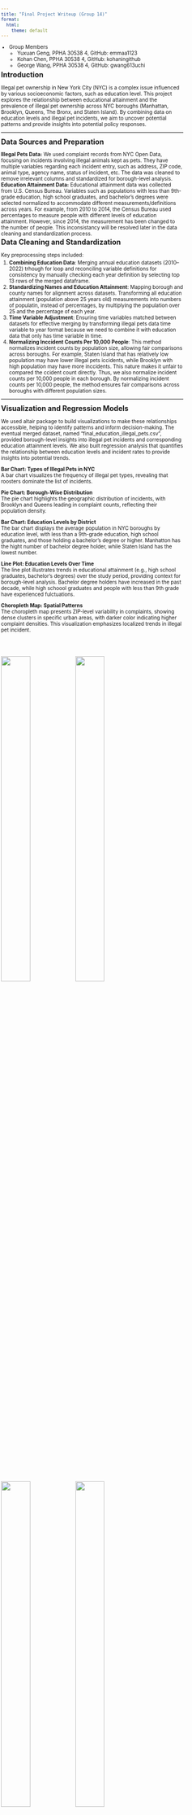 ```yaml
---
title: "Final Project Writeup (Group 14)"
format:
  html:
    theme: default
---
```


<style>
body {
    font-size: 10px;
    line-height: 1.2;
    margin: 1;
    padding: 1; 
}

h1 {
    font-size: 14px;
    margin-bottom: 5px;
    margin-top: 5px;
}

h2 {
    font-size: 14px;
    margin-bottom: 3px;
    margin-top: 3px;
}

p {
    margin-bottom: 3px;
}

ul, ol {
    margin-top: 3px;
    margin-bottom: 3px;
    padding-left: 16px;
}

img {
    width: 30%; 
    height: auto; 
}

</style>

- Group Members
    - Yuxuan Geng, PPHA 30538 4, GitHub: emmaa1123
    - Kohan Chen, PPHA 30538 4, GitHub: kohaningithub
    - George Wang, PPHA 30538 4, GitHub: gwang613uchi

# Introduction

Illegal pet ownership in New York City (NYC) is a complex issue influenced by various socioeconomic factors, such as education level. This project explores the relationship between educational attainment and the prevalence of illegal pet ownership across NYC boroughs (Manhattan, Brooklyn, Queens, The Bronx, and Staten Island). By combining data on education levels and illegal pet incidents, we aim to uncover potential patterns and provide insights into potential policy responses.

---

# Data Sources and Preparation

**Illegal Pets Data:** We used complaint records from NYC Open Data, focusing on incidents involving illegal animals kept as pets. They have multiple variables regarding each incident entry, such as address, ZIP code, animal type, agency name, status of incident, etc. The data was cleaned to remove irrelevant columns and standardized for borough-level analysis. **Education Attainment Data:** Educational attainment data was collected from U.S. Census Bureau. Variables such as populations with less than 9th-grade education, high school graduates, and bachelor’s degrees were selected normalized to accommodate different measurements/definitions across years. For example, from 2010 to 2014, the Census Bureau used percentages to measure people with different levels of education attainment. However, since 2014, the measurement has been changed to the number of people. This inconsistancy will be resolved later in the data cleaning and standardization process.

## Data Cleaning and Standardization
Key preprocessing steps included:

1. **Combining Education Data**: Merging annual education datasets (2010–2022) trhough for loop and reconciling variable definitions for consistency by manually checking each year definition by selecting top 13 rows of the merged dataframe.
2. **Standardizing Names and Education Attainment**: Mapping borough and county names for alignment across datasets. Transforming all education attainment (population above 25 years old) measurements into numbers of populatin, instead of percentages, by multiplying the population over 25 and the percentage of each year.
3. **Time Variable Adjustment**: Ensuring time variables matched between datasets for effective merging by transforming illegal pets data time variable to year format because we need to combine it with education data that only has time variable in time.
4. **Normalizing Inccident Counts Per 10,000 People**: This method normalizes incident counts by population size, allowing fair comparisons across boroughs. For example, Staten Island that has relatively low population may have lower illegal pets iccidents, while Brooklyn with high population may have more inccidents. This nature makes it unfair to compared the ccident count directly. Thus, we also normalize incident counts per 10,000 people in each borough. By normalizing incident counts per 10,000 people, the method ensures fair comparisons across boroughs with different population sizes. 

---

# Visualization and Regression Models

We used altair package to build visualizations to make these relationships accessible, helping to identify patterns and inform decision-making. The eventual merged dataset, named "final_education_illegal_pets.csv", provided borough-level insights into illegal pet incidents and corresponding education attainment levels. We also built regression analysis that quantifies the relationship between education levels and incident rates to provide insights into potential trends.

**Bar Chart: Types of Illegal Pets in NYC**  
A bar chart visualizes the frequency of illegal pet types, revealing that roosters dominate the list of incidents.

**Pie Chart: Borough-Wise Distribution**  
The pie chart highlights the geographic distribution of incidents, with Brooklyn and Queens leading in complaint counts, reflecting their population density.

**Bar Chart: Education Levels by District**  
The bar chart displays the average population in NYC boroughs by education level, with less than a 9th-grade education, high school graduates, and those holding a bachelor's degree or higher. Manhatton has the hight number of bachelor degree holder, while Staten Island has the lowest number.

**Line Plot: Education Levels Over Time**  
The line plot illustrates trends in educational attainment (e.g., high school graduates, bachelor’s degrees) over the study period, providing context for borough-level analysis. Bachelor degree holders have increased in the past decade, while high schoool graduates and people with less than 9th grade have experienced fulctuations.

**Choropleth Map: Spatial Patterns**  
The choropleth map presents ZIP-level variability in complaints, showing dense clusters in specific urban areas, with darker color indicating higher complaint densities. This visualization emphasizes localized trends in illegal pet incident. 

<br><br><br>
![](pictures/bar_chart_types_of_illegal_pets.png){width=40%}
![](pictures/pie_chart_incidents_by_borough.png){width=40%}
<br><br><br>
![](pictures/bar_plot_education_levels_by_district.png){width=40%}
![](pictures/line_plot_education_levels.png){width=40%}
![](pictures/choropleth_map_illegal_pets.png){width=40%}
<br><br><br>

## Regression Models

Regression analysis helps identify relationships between education levels as percentages and incident rates. Among each level of education attainment, we performed Ordinary Least Squares regression, using all education levels (as percentages) as predictors. Different cities were labeled in the graph as well to represent their unqiue education level and illegal pet incident rate. The overall model was represented by the red line in each graph to show a general trend between each education level in percentage and illegal pet incident.

![Regression Plot: Population with Less than 9th Grade](pictures/regression_plot_pop_25_less_9th_percentage.png)
![Regression Plot: High School Graduates](pictures/regression_plot_pop_25_hs_grad_percentage.png)
![Regression Plot: Bachelor’s Degree or Higher](pictures/regression_plot_pop_25_bach_plus_percentage.png)

## Shiny App

::: {.clearfix}
![](pictures/shiny_app_display.png){style="float: right; margin: 0 0 10px 10px; width: 50%;"}

We built shiny-based application to provide insights into illegal pet incidents in New York City by offering three key visualizations: a choropleth map highlighting incident density across ZIP codes, a line chart of education levels over time, and a correlation plot examining the relationship between education attainment and incident rates. Through switching toggle and checkbox, users can interactively filter data by selecting specific years, year ranges, or education levels, allowing users to observe the spatial and socioeconomic factors influencing illegal pet incidents.
:::

---

# Key Findings

1. **Minimal Influence of Education**: Regression analysis revealed weak correlations between education attainment in percentageand illegal pet ownership.
2. **Borough Variability**: The Bronx exhibited higher-than-predicted incident rates, indicating the need for targeted policy interventions.
3. **Spatial Clusters**: ZIP-level analysis highlighted areas with disproportionately high complaint frequencies.

Results indicated that education levels in percentage had minor influences, with coefficients for all variables being statistically small. It reflects the rare nature of illegal pet ownership (0.2% to 1.0% of population). Less than 9th-grade education percentage shows a negative coefficient (-0.0466), high school graduation shows a slight negative relationship (-0.0335), and bachelor's degree shows a negative relationship (-0.0400).

The graphs appear to show strong negative relationships primarily due to scaling effects. While the x-axis spans a large range (showing education levels in percentage), the y-axis variation is minimal (0.2% to 1.0% incident rate). This disparity in scales makes even small changes appear more dramatic visually. For instance, the positive coefficient for high school graduation (3.576e-06) appears negative in the graph because the effect is so small relative to the axis scales. These patterns, while statistically subtle, suggest that education levels percentage have a minor influence on illegal pet ownership in NYC, though other factors likely play important roles in these relationships.
---

# Limitations

Due to the limitation of time, we only consider illegal pets incidents and education attainment in NYC. The analysis is limited by the small sample size, with only five boroughs, which reduces the statistical power and makes it difficult to draw definitive conclusions. The use of borough-level aggregation may mask important variations within boroughs, potentially overlooking localized trends. Additionally, while the analysis identifies correlations between education levels percentage and incident rates, it cannot establish causation. In addition, this study focus population above 25 years old (due to the missing data from previous years) which may not be representative enough to demonstrate the relationship between illegal pets ownership adn education attaiment among all groups of people. Finally, there are many factors potentially contributing to illegal pets incidents, which are out of the scope of this project due to time and funding limits. 

---

# Policy Implications

1. **Community Outreach**: Educational campaigns targeting high-incident areas, highlighted in the choroplether path.
2. **Enhanced Enforcement**: Strengthening monitoring and reporting mechanisms in areas with dense complaint clusters.
3. **Broader Socioeconomic Analysis**: Exploring additional factors such as income levels, housing conditions, and cultural influences.

Despite its limitations, this method offers a useful framework for understanding the relationship between educational attainment percentage and illegal pet incidents in NYC. By normalizing data and employing regression analysis, the study provides insights that can inform policy decisions and highlight areas for further research. The visualizations effectively communicate complex data, making it accessible to a wider audience and supporting informed decision-making.

---

# Future Directions

Future research can enhance this study by focusing on more detailed, neighborhood-level data to examine localized trends and variations in illegal pet ownership/incidents. Expanding the analysis scope to more socioeconomic factors, such as household income, housing conditions, and cultural influences, cam provide a comrephensive understanding of the issue. Additionally, the development of interactive tools that engage the public and assist policymakers in visualizing data and trends cam support more effective targeted interventions. In addition, future research can pay more attention to the enforcement side to see whether incident were handle properly that can prevent future illegal incidents.